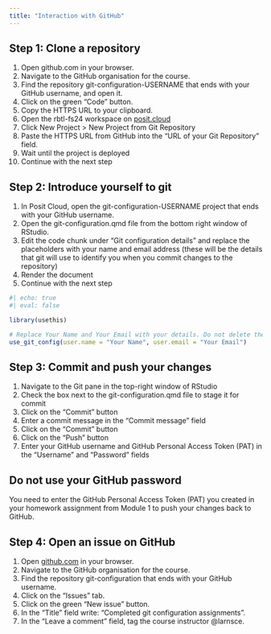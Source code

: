 ```yaml
---
title: "Interaction with GitHub"
---
```


## Step 1: Clone a repository

1. Open github.com in your browser.
2. Navigate to the GitHub organisation for the course.
3. Find the repository git-configuration-USERNAME that ends with your GitHub username, and open it.
4. Click on the green "Code" button.
5. Copy the HTTPS URL to your clipboard.
6. Open the rbtl-fs24 workspace on [posit.cloud](https://posit.cloud/spaces/484002/content/all?sort=name_asc)
7. Click New Project > New Project from Git Repository
8. Paste the HTTPS URL from GitHub into the "URL of your Git Repository" field.
9. Wait until the project is deployed
10. Continue with the next step

## Step 2: Introduce yourself to git

1. In Posit Cloud, open the git-configuration-USERNAME project that ends with your GitHub username.
2. Open the git-configuration.qmd file from the bottom right window of RStudio.
3. Edit the code chunk under "Git configuration details" and replace the placeholders with your name and email address (these will be the details that git will use to identify you when you commit changes to the repository)
4. Render the document
5. Continue with the next step

```r
#| echo: true
#| eval: false

library(usethis)

# Replace Your Name and Your Email with your details. Do not delete the quotes "".
use_git_config(user.name = "Your Name", user.email = "Your Email")
```

## Step 3: Commit and push your changes

1. Navigate to the Git pane in the top-right window of RStudio
2. Check the box next to the git-configuration.qmd file to stage it for commit
3. Click on the "Commit" button
4. Enter a commit message in the "Commit message" field
5. Click on the "Commit" button
6. Click on the "Push" button
7. Enter your GitHub username and GitHub Personal Access Token (PAT) in the "Username" and "Password" fields

::: callout-important
## Do not use your GitHub password

You need to enter the GitHub Personal Access Token (PAT) you created in your homework assignment from Module 1 to push your changes back to GitHub.
:::

## Step 4: Open an issue on GitHub

1. Open [github.com](https://github.com/) in your browser.
2. Navigate to the GitHub organisation for the course.
3. Find the repository git-configuration that ends with your GitHub username.
4. Click on the "Issues" tab.
5. Click on the green "New issue" button.
6. In the "Title" field write: "Completed git configuration assignments".
7. In the "Leave a comment" field, tag the course instructor @larnsce.